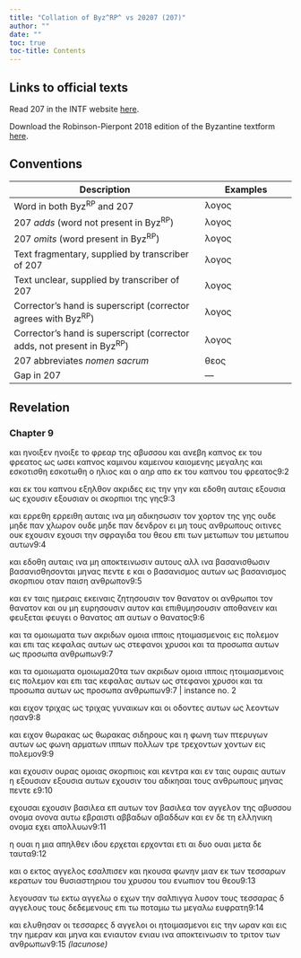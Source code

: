 ```yaml
---
title: "Collation of Byz^RP^ vs 20207 (207)"
author: ""
date: ""
toc: true
toc-title: Contents
---
```


::: {.callout-note appearance="minimal" icon="false" collapse="true"}
# Links to official texts

Read 207 in the INTF website [here](https://ntvmr.uni-muenster.de/manuscript-workspace?docID=20207).

Download the Robinson-Pierpont 2018 edition of the Byzantine textform [here](https://web.archive.org/web/20210413060536/https://byzantinetext.com/wp-content/uploads/2021/03/robinson-pierpont-2018-gnt-edition.pdf).


:::


::: {.callout-note appearance="minimal" icon="false" collapse="true"}
# Conventions

| Description                                                              	| Examples                           	|
|--------------------------------------------------------------------------	|------------------------------------	|
| Word in both Byz^RP^ and 207                                   	| λογος                              	|
| 207 *adds* (word not present in Byz^RP^)                       	| [λογος]{.greek-added}            	|
| 207 *omits* (word present in Byz^RP^)                          	| [λογος]{.greek-omitted}          	|
| Text fragmentary, supplied by transcriber of 207               	| [λογος]{.greek-supplied}         	|
| Text unclear, supplied by transcriber of 207                   	| [λογος]{.unclear}                	|
| Corrector's hand is superscript (corrector agrees with Byz^RP^)          	| [λογος]{.corr}                   	|
| Corrector's hand is superscript (corrector adds, not present in Byz^RP^) 	| [[λογος]{.corr}]{.greek-added} 	|
| 207 abbreviates *nomen sacrum*                                 	| [θεος]{.greek-abbr}            	|
| Gap in 207                                                     	| [―]{.gap}                        	|
:::

## Revelation

### Chapter 9

[κ]{.unclear}αι [ηνοιξεν]{.greek-omitted} [[ηνοιξε]{.unclear}]{.greek-added} [το]{.unclear} [φρεαρ]{.unclear} [της]{.unclear} [αβυσ]{.unclear}[σου]{.unclear} [και]{.unclear} [ανεβη]{.unclear} [καπνος]{.greek-omitted} [εκ]{.unclear} [του]{.unclear} [φρεατος]{.unclear} [ως]{.greek-omitted} [ωσε[ι]{.unclear}]{.greek-added} [καπνος]{.unclear} [καμινου]{.greek-omitted} [καμ[εινου]{.unclear}]{.greek-added} [καιομενης]{.greek-omitted} [[μεγα]{.unclear}[λης]{.unclear}]{.greek-added} [και]{.unclear} [εσκοτισθη]{.greek-omitted} [[εσκο]{.unclear}[τωθη]{.unclear}]{.greek-added} [ο]{.unclear} [ηλι]{.unclear}ος [και]{.unclear} [ο]{.unclear} [αηρ]{.unclear} [[απ]{.unclear}ο]{.greek-added} [εκ]{.greek-omitted} [του]{.greek-omitted} [καπνου]{.greek-omitted} [τ]{.unclear}ου φρ[εατ]{.unclear}ος[9:2]{.aside}

κ[αι]{.unclear} [εκ]{.unclear} του καπνου ε[ξ]{.unclear}ηλθον ακριδες [εις]{.unclear} την γην [και]{.unclear} εδοθη [αυτ]{.unclear}αις ε[ξ]{.unclear}ουσια ως εχουσι[ν]{.unclear} [εξ]{.unclear}ουσι[αν]{.unclear} οι σκορπιοι της γης[9:3]{.aside}

και [ερρεθη]{.greek-omitted} [[ερ]{.unclear}[ρειθ]{.unclear}η]{.greek-added} αυτ[αις]{.unclear} [ινα]{.greek-supplied} [μη]{.unclear} [α]{.unclear}δικ[ησωσιν]{.unclear} [το]{.unclear}ν χορτ[ον]{.unclear} [της]{.unclear} [γης]{.unclear} [ουδε]{.greek-omitted} [μηδε]{.greek-added} παν [χλ]{.unclear}ωρον [ουδε]{.greek-omitted} [μηδ[ε]{.unclear}]{.greek-added} παν δενδρον ει μη τους ανθρωπους οιτινες ουκ [εχουσιν]{.greek-omitted} [εχουσι]{.greek-added} την σφραγιδα τ[ου]{.unclear} [θεου]{.greek-abbr} επι [των]{.greek-omitted} [μετωπων]{.greek-omitted} [του]{.greek-added} [[μετ]{.unclear}ωπου]{.greek-added} αυτων[9:4]{.aside}

και εδοθη [αυταις]{.unclear} ινα μη [αποκτει]{.unclear}νωσιν [αυτους]{.unclear} αλλ ι[να]{.unclear} [βασανισθωσιν]{.greek-omitted} [[βασ]{.unclear}ανισθησονται]{.greek-added} μηνας [πεντε]{.greek-omitted} [[ε]{.greek-abbr}]{.greek-added} και ο βα[σανισμος]{.unclear} [αυτων]{.unclear} [ως]{.unclear} [βασανι]{.unclear}σμος σκορπιου οταν παιση [ανθρωπον]{.greek-abbr}[9:5]{.aside}

[και]{.unclear} ε[ν]{.unclear} [ταις]{.unclear} ημεραις [εκε]{.unclear}ιναις ζητησουσιν [τον]{.greek-added} [θανατον]{.greek-added} οι [ανθρωποι]{.greek-abbr} [τον]{.greek-omitted} [θανατον]{.greek-omitted} και ου μ[η]{.unclear} [ε]{.unclear}υρησουσιν [αυ]{.unclear}τον και [επιθυμησο]{.unclear}υ[σιν]{.unclear} [αποθα]{.unclear}[νειν]{.unclear} και [φευξεται]{.greek-omitted} [[φευγ]{.unclear}ει]{.greek-added} [ο]{.greek-added} [[θα]{.unclear}νατος]{.greek-added} απ αυτων [ο]{.greek-omitted} [θανατος]{.greek-omitted}[9:6]{.aside}

[και]{.greek-omitted} [τα]{.greek-omitted} [ομοιωματα]{.greek-omitted} [των]{.greek-omitted} [ακριδων]{.greek-omitted} [ομοια]{.greek-omitted} [ιπποις]{.greek-omitted} [ητοιμασμενοις]{.greek-omitted} [εις]{.greek-omitted} [πολεμον]{.greek-omitted} [και]{.greek-omitted} [επι]{.greek-omitted} [τας]{.greek-omitted} [κεφαλας]{.greek-omitted} [αυτων]{.greek-omitted} [ως]{.greek-omitted} [στεφανοι]{.greek-omitted} [χρυσοι]{.greek-omitted} και τα προσωπα αυτων ως προσωπα [ανθρωπων]{.greek-abbr}[9:7]{.aside}

και τα [ομοιωματα]{.greek-omitted} [ομοιω[μα]{.unclear}20[τα]{.unclear}]{.greek-added} [των]{.unclear} ακριδων ομοια ιπποις ητοιμασ[μενοις]{.unclear} εις πολεμον [κ]{.unclear}αι επι τας κεφα[λας]{.unclear} αυτων ως [στε]{.unclear}[φ]{.unclear}ανοι [χρυσ]{.unclear}οι [και]{.greek-omitted} [τα]{.greek-omitted} [προσωπα]{.greek-omitted} [αυτων]{.greek-omitted} [ως]{.greek-omitted} [προσωπα]{.greek-omitted} [ανθρωπων]{.greek-omitted}[9:7 | instance no. 2]{.aside}

και ειχον τριχας ως τριχας γυναικων και οι οδοντες αυτων ως λεοντων ησαν[9:8]{.aside}

και ειχον [θωρακας]{.greek-omitted} [ως]{.greek-omitted} θωρακας σιδηρους και [η]{.unclear} φωνη των πτερυγων αυτω[ν]{.unclear} ως φωνη αρματων ιππων [π]{.unclear}ολλων [τ[ρε]{.unclear}]{.greek-added} [τρεχοντων]{.greek-omitted} [χον[τ]{.unclear}ων]{.greek-added} εις πολεμ[ον]{.unclear}[9:9]{.aside}

και εχ[ου]{.unclear}[σ]{.unclear}ιν ουρας ομοι[α]{.unclear}ς σκορ[πι]{.unclear}οις και κεντρ[α]{.unclear} [και]{.greek-omitted} εν ταις ουραις αυτων [η]{.greek-added} [εξουσιαν]{.greek-omitted} [εξουσια]{.greek-added} [αυτων]{.greek-added} [εχουσιν]{.greek-omitted} [του]{.greek-omitted} αδικησαι τους [ανθρωπους]{.greek-abbr} μηνας [πεντε]{.greek-omitted} [[ε]{.greek-abbr}]{.greek-added}[9:10]{.aside}

[εχουσαι]{.greek-omitted} [εχουσιν]{.greek-added} [βασιλεα]{.greek-omitted} επ αυτων [τον]{.greek-added} [βασιλεα]{.greek-added} [τον]{.greek-added} αγγελον της αβυσσου [ονομα]{.greek-omitted} [ονονα]{.greek-added} αυτω εβραιστι [αββαδων]{.greek-omitted} [αβαδδων]{.greek-added} [και]{.greek-added} εν [δε]{.greek-omitted} τη ελληνικη ονομα εχει απολλυων[9:11]{.aside}

η ουαι η μια απηλθεν ιδου [ερχεται]{.greek-omitted} [ερχονται]{.greek-added} ετι [αι]{.greek-added} δυο ουαι μετα [δε]{.greek-added} ταυτα[9:12]{.aside}

και ο εκτος αγγελος εσαλπισεν και ηκουσα φωνην μιαν εκ των [τεσσαρων]{.greek-omitted} κερατων του θυσιαστηριου του χρυσου του ενωπιον του [θεου]{.greek-abbr}[9:13]{.aside}

λεγουσαν τω [εκτω]{.greek-omitted} αγγε[λω]{.unclear} ο εχων την [σαλπ]{.unclear}ιγγα λυσον του[ς]{.unclear} [τεσσαρας]{.greek-omitted} [[δ]{.greek-abbr}]{.greek-added} αγγελους τους δεδεμενους επι τω ποταμω τω μεγαλω ευφρατη[9:14]{.aside}

και ελυθησαν οι [τεσσαρες]{.greek-omitted} [[δ]{.greek-abbr}]{.greek-added} αγγελοι οι ητοιμασμενοι εις την ωραν και [εις]{.greek-omitted} [την]{.greek-omitted} ημεραν και μηνα και [ενιαυτον]{.greek-omitted} [ενιαυ]{.greek-added} [ινα]{.greek-omitted} [αποκτεινωσιν]{.greek-omitted} [το]{.greek-omitted} [τριτον]{.greek-omitted} [των]{.greek-omitted} [ανθρωπων]{.greek-omitted}[[9:15 *(lacunose)*]{.lacunose}]{.aside}


